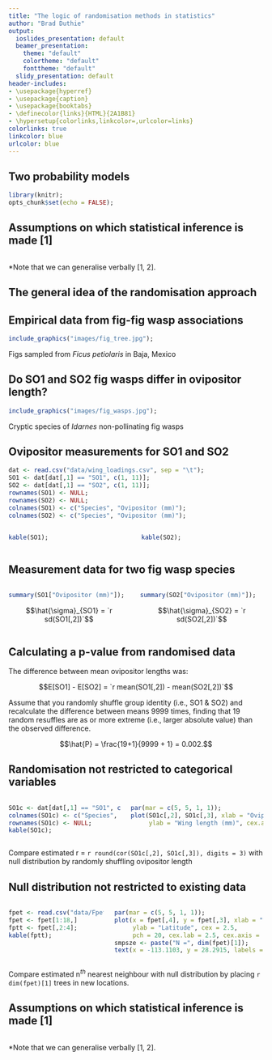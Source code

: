 ```yaml
---
title: "The logic of randomisation methods in statistics"
author: "Brad Duthie"
output:
  ioslides_presentation: default
  beamer_presentation:
    theme: "default"
    colortheme: "default"
    fonttheme: "default"
  slidy_presentation: default
header-includes:
- \usepackage{hyperref}
- \usepackage{caption}
- \usepackage{booktabs}
- \definecolor{links}{HTML}{2A1B81}
- \hypersetup{colorlinks,linkcolor=,urlcolor=links}
colorlinks: true
linkcolor: blue
urlcolor: blue
---
```



## Two probability models

```r
library(knitr);
opts_chunk$set(echo = FALSE);
```

\LARGE

\begin{enumerate}
\item General idea of the key concept
\item Step by step example demonstrating the process
\item Related methods and tests
\end{enumerate}

## Assumptions on which statistical inference is made [1]

\normalsize


::: columns

:::: column

\underline{\textbf{Population model}}\vspace{2mm}
\begin{itemize}
\item Assumes random sampling from population
\item Assumes population distribution
\item Compares test statistic to distribution (e.g., $t$, $F$)
\item Can generalise to population of interest
\end{itemize} \pause

::::

:::: column

\underline{\textbf{Randomisation model}}\vspace{2mm}
\begin{itemize}
\item Does not assume random sampling form population
\item No assumption of population distribution
\item Randomises data to build a null distribution 
\item Statistical inference limited to sample$^{*}$ \pause 
\end{itemize}

::::

:::

\vspace{3mm}

*Note that we can generalise verbally [1, 2].


\footnotetext[1]{Ernst, M D. 2004. \textit{Stat. Sci.} \href{https://doi.org/10.1214/088342304000000396}{19:676-685}.}
\footnotetext[2]{Ludbrook, J, \& H Dudley. 1998. \textit{Am. Stat.}, \href{https://www.jstor.org/stable/2685470}{52:127-132}.}
\footnotetext[3]{Manly, B F J. 2007. \textit{Randomization, Bootstrap and Monte Carlo Methods in Biology} (3rd ed.). Chapman \& Hall/CRC.}


## The general idea of the randomisation approach


\begin{enumerate}
\item Randomly and repeatedly shuffle data in some way to generate a null distribution that is neutral with respect to our test statistic. \pause
\item Compare the observed test statistic with the null distribution of test statistics generated in step 1. \pause
\item Determine the \textit{probability of observing a test statistic at least as extreme as the one we actually observed given the null distribution.}
\end{enumerate}


\footnotetext[1]{Ernst, M D. 2004. \textit{Stat. Sci.} \href{https://doi.org/10.1214/088342304000000396}{19:676-685}.}
\footnotetext[2]{Manly, B F J. 2007. \textit{Randomization, Bootstrap and Monte Carlo Methods in Biology} (3rd ed.). Chapman \& Hall/CRC.}


## Empirical data from fig-fig wasp associations

```r
include_graphics("images/fig_tree.jpg");
```

Figs sampled from *Ficus petiolaris* in Baja, Mexico


## Do SO1 and SO2 fig wasps differ in ovipositor length?

```r
include_graphics("images/fig_wasps.jpg");
```

Cryptic species of *Idarnes* non-pollinating fig wasps

\footnotetext[1]{Duthie, A B, et al. 2015. \textit{Am. Nat.} \href{http://bradduthie.github.io/DuthieEtAl2015.pdf}{186:151-158}.}



## Ovipositor measurements for SO1 and SO2


```r
dat <- read.csv("data/wing_loadings.csv", sep = "\t");
SO1 <- dat[dat[,1] == "SO1", c(1, 11)];
SO2 <- dat[dat[,1] == "SO2", c(1, 11)];
rownames(SO1) <- NULL;
rownames(SO2) <- NULL;
colnames(SO1) <- c("Species", "Ovipositor (mm)");
colnames(SO2) <- c("Species", "Ovipositor (mm)");
```

\footnotesize

::: columns

:::: column


```r
kable(SO1);
```

::::

:::: column

```r
kable(SO2);
```

::::

:::

\footnotetext[1]{Duthie, A B, et al. 2015. \textit{Am. Nat.} \href{http://bradduthie.github.io/DuthieEtAl2015.pdf}{186:151-158}.}

\normalsize



## Measurement data for two fig wasp species

::: columns

:::: column

\textbf{Summary statistics for SO1}
\hrule\vspace{4mm}

```r
summary(SO1["Ovipositor (mm)"]);
```

$$\hat{\sigma}_{SO1} = `r sd(SO1[,2])`$$

::::

:::: column

\textbf{Summary statistics for SO2}
\hrule\vspace{4mm}

```r
summary(SO2["Ovipositor (mm)"]);
```

$$\hat{\sigma}_{SO2} = `r sd(SO2[,2])`$$

::::

:::

\vspace{10mm}

\textbf{Null hypothesis that ovipositor length does not differ with respect to species ($\mathbf{H_{0}: E[SO1] = E[SO2]}$)}

\footnotetext[1]{Duthie, A B, et al. 2015. \textit{Am. Nat.} \href{http://bradduthie.github.io/DuthieEtAl2015.pdf}{186:151-158}.}




## Calculating a p-value from randomised data


The difference between mean ovipositor lengths was:

$$E[SO1] - E[SO2] = `r mean(SO1[,2]) - mean(SO2[,2])`$$

\vspace{8mm}\pause

Assume that you randomly shuffle group identity (i.e., SO1 \& SO2) and recalculate the difference between means 9999 times, finding that 19 random resuffles are as or more extreme (i.e., larger absolute value) than the observed difference. \textbf{How do you calculate a p-value?}\pause



$$\hat{P} = \frac{19+1}{9999 + 1} = 0.002.$$

## Randomisation not restricted to categorical variables

\scriptsize

::: columns

:::: column


```r
SO1c <- dat[dat[,1] == "SO1", c(1, 11, 15)];
colnames(SO1c) <- c("Species", "Ovipositor (mm)", "Wing (mm)");
rownames(SO1c) <- NULL;
kable(SO1c);
```

::::

:::: column

\vspace{20mm}

```r
par(mar = c(5, 5, 1, 1));
plot(SO1c[,2], SO1c[,3], xlab = "Ovipositor length (mm)", pch = 20,
     ylab = "Wing length (mm)", cex.axis = 1.5, cex.lab = 2.75, cex = 2.5);
```


::::

:::

\vspace{2mm}
\normalsize

Compare estimated r = `r round(cor(SO1c[,2], SO1c[,3]), digits = 3)` with null distribution by randomly shuffling ovipositor length



## Null distribution not restricted to existing data


\scriptsize

::: columns

:::: column


```r
fpet <- read.csv("data/FpetTrees.csv");
fpet <- fpet[1:18,]
fptt <- fpet[,2:4];
kable(fptt);
```


::::

:::: column

\vspace{20mm}

```r
par(mar = c(5, 5, 1, 1));
plot(x = fpet[,4], y = fpet[,3], xlab = "Longitude", 
     ylab = "Latitude", cex = 2.5,
     pch = 20, cex.lab = 2.5, cex.axis = 1.25)
smpsze <- paste("N =", dim(fpet)[1]);
text(x = -113.1103, y = 28.2915, labels = smpsze, cex = 2.5);
```


::::

:::

\vspace{2mm}
\normalsize

Compare estimated n$^{th}$ nearest neighbour with null distribution by placing `r dim(fpet)[1]` trees in new locations.



## Assumptions on which statistical inference is made [1]

\normalsize


::: columns

:::: column

\underline{\textbf{Population model}}\vspace{2mm}
\begin{itemize}
\item Assumes random sampling from population
\item Assumes population distribution
\item Compares test statistic to distribution (e.g., $t$, $F$)
\item Can generalise to population of interest
\end{itemize}

::::

:::: column

\underline{\textbf{Randomisation model}}\vspace{2mm}
\begin{itemize}
\item Does not assume random sampling form population
\item No assumption of population distribution
\item Randomises data to build a null distribution 
\item Statistical inference limited to sample$^{*}$ 
\end{itemize}

::::

:::

\vspace{3mm}

*Note that we can generalise verbally [1, 2].


\footnotetext[1]{Ernst, M D. 2004. \textit{Stat. Sci.} \href{https://doi.org/10.1214/088342304000000396}{19:676-685}.}
\footnotetext[2]{Ludbrook, J, \& H Dudley. 1998. \textit{Am. Stat.}, \href{https://www.jstor.org/stable/2685470}{52:127-132}.}
\footnotetext[3]{Manly, B F J. 2007. \textit{Randomization, Bootstrap and Monte Carlo Methods in Biology} (3rd ed.). Chapman \& Hall/CRC.}
